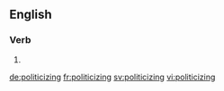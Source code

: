 ==English==

===Verb===
{{head|en|present participle}}

# {{present participle of|politicize|lang=en|nocat=1}}

[[de:politicizing]]
[[fr:politicizing]]
[[sv:politicizing]]
[[vi:politicizing]]